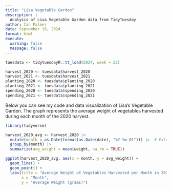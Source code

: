 ```yaml
---
title: "Lisa Vegetable Garden"
description: |
  Analysis of Lisa Vegetable Garden data from TidyTuesday
author: Ian Palmer
date: September 18, 2024
format: html
execute: 
  warning: false
  message: false
---
```


```r

tuesdata <- tidytuesdayR::tt_load(2024, week = 22)

harvest_2020 <- tuesdata$harvest_2020
harvest_2021 <- tuesdata$harvest_2021
planting_2020 <- tuesdata$planting_2020
planting_2021 <- tuesdata$planting_2021
spending_2020 <- tuesdata$spending_2020
spending_2021 <- tuesdata$spending_2021
```

Below you can see my code and data visualization of Lisa's Vegetable Garden. The graph represents the average weight of vegetables harvested during each month of the 2020 harvest.

```r
library(tidyverse)
```

```r
harvest_2020_avg <- harvest_2020 |>
  mutate(month = as.Date(format(as.Date(date), "%Y-%m-01"))) |>  # Extract month and convert to Date format
  group_by(month) |>
  summarize(avg_weight = mean(weight, na.rm = TRUE))

ggplot(harvest_2020_avg, aes(x = month, y = avg_weight)) +
  geom_line() +
  geom_point() +
  labs(title = "Average Weight of Vegetables Harvested per Month in 2020 Season",
       x = "Month",
       y = "Average Weight (grams)") 
  
```
